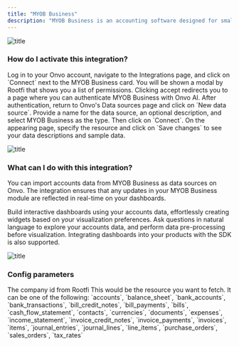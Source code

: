 ```yaml
---
title: "MYOB Business"
description: "MYOB Business is an accounting software designed for small businesses, offering tools for invoicing, expense tracking, and financial management. It provides a user-friendly platform to streamline bookkeeping tasks and facilitate efficient financial operations."
---
```


![title](/assets/integrations/myob-business.png)

### How do I activate this integration?

<Steps>
  <Step title="First Step">
    Log in to your Onvo account, navigate to the Integrations page, and click on
    `Connect` next to the MYOB Business card.
  </Step>
  <Step title="Second Step">
    You will be shown a modal by Rootfi that shows you a list of permissions.
    Clicking accept redirects you to a page where you can authenticate MYOB
    Business with Onvo AI.
  </Step>
  <Step title="Third Step">
    After authentication, return to Onvo's Data sources page and click on `New
    data source`.
  </Step>
  <Step title="Fourth Step">
    Provide a name for the data source, an optional description, and select MYOB
    Business as the type. Then click on `Connect`.
  </Step>
  <Step title="Fifth Step">
    On the appearing page, specify the resource and click on `Save changes` to
    see your data descriptions and sample data.
  </Step>
</Steps>

![title](/assets/integrations/myob-business-1.png)

### What can I do with this integration?

You can import accounts data from MYOB Business as data sources on Onvo. The integration ensures that any updates in your MYOB Business module are reflected in real-time on your dashboards.

Build interactive dashboards using your accounts data, effortlessly creating widgets based on your visualization preferences. Ask questions in natural language to explore your accounts data, and perform data pre-processing before visualization. Integrating dashboards into your products with the SDK is also supported.

![title](/assets/integrations/common-dashboard.png)

### Config parameters

<ParamField path="company_id" type="number">
  The company id from Rootfi
</ParamField>

<ParamField path="resource" type="string">
  This would be the resource you want to fetch. It can be one of the following:
  `accounts`, `balance_sheet`, `bank_accounts`, `bank_transactions`,
  `bill_credit_notes`, `bill_payments`, `bills`, `cash_flow_statement`,
  `contacts`, `currencies`, `documents`, `expenses`, `income_statement`,
  `invoice_credit_notes`, `invoice_payments`, `invoices`, `items`,
  `journal_entries`, `journal_lines`, `line_items`, `purchase_orders`,
  `sales_orders`, `tax_rates`
</ParamField>
